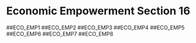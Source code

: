# Economic Empowerment Section 16
##ECO_EMP1
##ECO_EMP2
##ECO_EMP3
##ECO_EMP4
##ECO_EMP5
##ECO_EMP6
##ECO_EMP7
##ECO_EMP8
